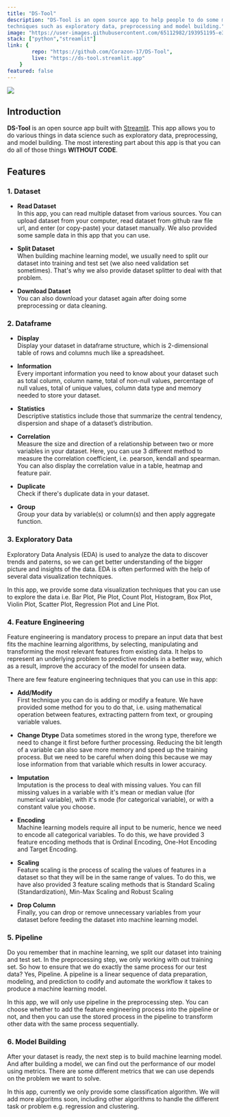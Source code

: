 ```yaml
---
title: "DS-Tool"
description: "DS-Tool is an open source app to help people to do some machine learning 
techniques such as exploratory data, preprocessing and model building."
image: "https://user-images.githubusercontent.com/65112982/193951195-e32cfdce-b99b-4d35-826a-2298b8b4f0c9.png"
stack: ["python","streamlit"]
link: {
        repo: "https://github.com/Corazon-17/DS-Tool",
        live: "https://ds-tool.streamlit.app"
    }
featured: false
---
```


![](https://user-images.githubusercontent.com/65112982/193951195-e32cfdce-b99b-4d35-826a-2298b8b4f0c9.png)
## Introduction
**DS-Tool** is an open source app built with [Streamlit](https://streamlit.io/). 
This app allows you to do various things in data science such as exploratory data, 
preprocessing, and model building. The most interesting part about this app is that 
you can do all of those things **WITHOUT CODE**.

## Features
### 1. Dataset
- **Read Dataset**  
In this app, you can read multiple dataset from various sources. You can upload dataset 
from your computer, read dataset from github raw file url, and enter (or copy-paste) your
 dataset manually. We also provided some sample data in this app that you can use.

- **Split Dataset**  
When building machine learning model, we usually need to split our dataset into training
 and test set (we also need validation set sometimes). That's why we also provide dataset
  splitter to deal with that problem.

- **Download Dataset**  
You can also download your dataset again after doing some preprocessing or data cleaning.

### 2. Dataframe
- **Display**  
Display your dataset in dataframe structure, which is 2-dimensional table of rows and
 columns much like a spreadsheet.

- **Information**  
Every important information you need to know about your dataset such as total column, 
column name, total of non-null values, percentage of null values, total of unique values, 
column data type and memory needed to store your dataset.

- **Statistics**  
Descriptive statistics include those that summarize the central tendency, dispersion and shape of a dataset’s distribution.

- **Correlation**  
Measure the size and direction of a relationship between two or more variables in your dataset.
 Here, you can use 3 different method to measure the correlation coefficient, i.e. pearson, 
 kendall and spearman. You can also display the correlation value in a table, heatmap and feature pair.

-  **Duplicate**  
Check if there's duplicate data in your dataset.

- **Group**  
Group your data by variable(s) or column(s) and then apply aggregate function.

### 3. Exploratory Data
Exploratory Data Analysis (EDA) is used to analyze the data to discover trends and paterns, 
so we can get better understanding of the bigger picture and insights of the data. 
EDA is often performed with the help of several data visualization techniques.

In this app, we provide some data visualization techniques that you can use to explore 
the data i.e. Bar Plot, Pie Plot, Count Plot, Histogram, Box Plot, Violin Plot, Scatter Plot, 
Regression Plot and Line Plot.

### 4. Feature Engineering
Feature engineering is mandatory process to prepare an input data that best fits the machine 
learning algorithms, by selecting, manipulating and transforming the most relevant features 
from existing data. It helps to represent an underlying problem to predictive models in a better way, 
which as a result, improve the accuracy of the model for unseen data.

There are few feature engineering techniques that you can use in this app:

- **Add/Modify**  
First technique you can do is adding or modify a feature. We have provided some method for you 
to do that, i.e. using mathematical operation between features, extracting pattern from text, 
or grouping variable values.

- **Change Dtype**
Data sometimes stored in the wrong type, therefore we need to change it first before further 
processing. Reducing the bit length of a variable can also save more memory and speed up the 
training process. But we need to be careful when doing this because we may lose information 
from that variable which results in lower accuracy.

- **Imputation**  
Imputation is the process to deal with missing values. You can fill missing values in a variable 
with it's mean or median value (for numerical variable), with it's mode (for categorical variable), 
or with a constant value you choose.

- **Encoding**  
Machine learning models require all input to be numeric, hence we need to encode all categorical 
variables. To do this, we have provided 3 feature encoding methods that is Ordinal Encoding, 
One-Hot Encoding and Target Encoding.

- **Scaling**  
Feature scaling is the process of scaling the values of features in a dataset so that they 
will be in the same range of values. To do this, we have also provided 3 feature scaling methods 
that is Standard Scaling (Standardization), Min-Max Scaling and Robust Scaling

- **Drop Column**  
Finally, you can drop or remove unnecessary variables from your dataset before feeding the 
dataset into machine learning model.

### 5. Pipeline
Do you remember that in machine learning, we split our dataset into training and test set. 
In the preprocessing step, we only working with out training set. So how to ensure that we 
do exactly the same process for our test data? Yes, Pipeline. A pipeline is a linear sequence 
of data preparation, modeling, and prediction to codify and automate the workflow it takes 
to produce a machine learning model.

In this app, we will only use pipeline in the preprocessing step. You can choose whether 
to add the feature engineering process into the pipeline or not, and then you can use the 
stored process in the pipeline to transform other data with the same process sequentially.

### 6. Model Building  
After your dataset is ready, the next step is to build machine learning model. And after 
building a model, we can find out the performance of our model using metrics. There are some 
different metrics that we can use depends on the problem we want to solve.

In this app, currently we only provide some classification algorithm. We will add more 
algoritms soon, including other algorithms to handle the different task or problem e.g. regression and clustering.